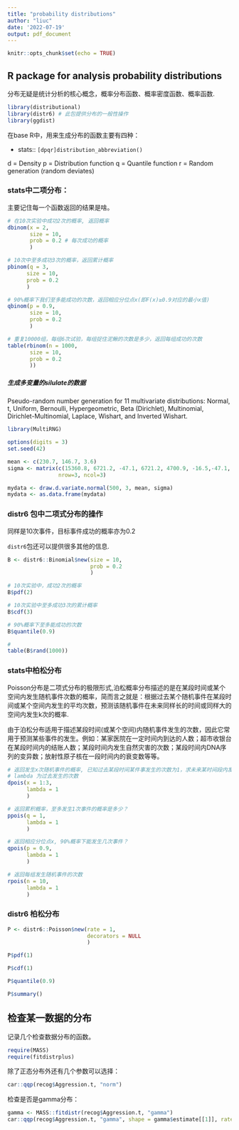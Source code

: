 ```yaml
---
title: "probability distributions"
author: "liuc"
date: '2022-07-19'
output: pdf_document
---
```


```r
knitr::opts_chunk$set(echo = TRUE)
```

## R package for analysis probability distributions


分布无疑是统计分析的核心概念，概率分布函数、概率密度函数、概率函数.


```r
library(distributional)
library(distr6) # 此包提供分布的一般性操作
library(ggdist)

```


在base R中，用来生成分布的函数主要有四种：

- stats::
`[dpqr]distribution_abbreviation()`

d = Density
p = Distribution function
q = Quantile function
r = Random generation (random deviates)


### stats中二项分布：

主要记住每一个函数返回的结果是啥。

```r
# 在10次实验中成功2次的概率, 返回概率
dbinom(x = 2,
       size = 10,
       prob = 0.2 # 每次成功的概率
       )

# 10次中至多成功3次的概率，返回累计概率
pbinom(q = 3,
      size = 10,
      prob = 0.2
      )

# 90%概率下我们至多能成功的次数，返回相应分位点x(即F(x)≥0.9对应的最小x值)
qbinom(p = 0.9,
       size = 10,
       prob = 0.2
       )

# 重复10000组，每组6次试验，每组捉住泥鳅的次数是多少，返回每组成功的次数
table(rbinom(n = 1000,
       size = 10,
       prob = 0.2
       ))
```


##### 生成多变量的silulate的数据

Pseudo-random number generation for 11 multivariate distributions: Normal, t, Uniform, Bernoulli, Hypergeometric, Beta (Dirichlet), Multinomial, Dirichlet-Multinomial, Laplace, Wishart, and Inverted Wishart.

```r
library(MultiRNG)

options(digits = 3)
set.seed(42)

mean <- c(230.7, 146.7, 3.6)
sigma <- matrix(c(15360.8, 6721.2, -47.1, 6721.2, 4700.9, -16.5,-47.1,  -16.5,   0.3), 
                nrow=3, ncol=3)

mydata <- draw.d.variate.normal(500, 3, mean, sigma)
mydata <- as.data.frame(mydata)

```



### distr6 包中二项式分布的操作

同样是10次事件，目标事件成功的概率亦为0.2

`distr6`包还可以提供很多其他的信息.

```r
B <- distr6::Binomial$new(size = 10,
                          prob = 0.2
                          )

# 10次实验中，成功2次的概率
B$pdf(2)

# 10次实验中至多成功3次的累计概率
B$cdf(3)

# 90%概率下至多能成功的次数
B$quantile(0.9)

#
table(B$rand(1000))
```


### stats中柏松分布

Poisson分布是二项式分布的极限形式,泊松概率分布描述的是在某段时间或某个空间内发生随机事件次数的概率，简而言之就是：根据过去某个随机事件在某段时间或某个空间内发生的平均次数，预测该随机事件在未来同样长的时间或同样大的空间内发生k次的概率.

由于泊松分布适用于描述某段时间(或某个空间)内随机事件发生的次数，因此它常用于预测某些事件的发生。例如：某家医院在一定时间内到达的人数；超市收银台在某段时间内的结账人数；某段时间内发生自然灾害的次数；某段时间内DNA序列的变异数；放射性原子核在一段时间内的衰变数等等。

```r
# 返回发生x次随机事件的概率, 已知过去某段时间某件事发生的次数为1，求未来某时间段内发生1/2/3次的概率
# lambda 为过去发生的次数
dpois(x = 1:3,
      lambda = 1
      )

# 返回累积概率，至多发生1次事件的概率是多少？
ppois(q = 1,
      lambda = 1
      )

# 返回相应分位点x, 90%概率下能发生几次事件？
qpois(p = 0.9,
      lambda = 1
      )

# 返回每组发生随机事件的次数
rpois(n = 10,
      lambda = 1
      )
```


### distr6 柏松分布

```r
P <- distr6::Poisson$new(rate = 1,
                         decorators = NULL
                         )

P$pdf(1)

P$cdf(1)

P$quantile(0.9)

P$summary()
```



## 检查某一数据的分布

记录几个检查数据分布的函数。

```r
require(MASS)
require(fitdistrplus)
```


除了正态分布外还有几个参数可以选择：

```r
car::qqp(recog$Aggression.t, "norm")
```

检查是否是gamma分布：
```r
gamma <- MASS::fitdistr(recog$Aggression.t, "gamma")
car::qqp(recog$Aggression.t, "gamma", shape = gamma$estimate[[1]], rate = gamma$estimate[[2]])
```










